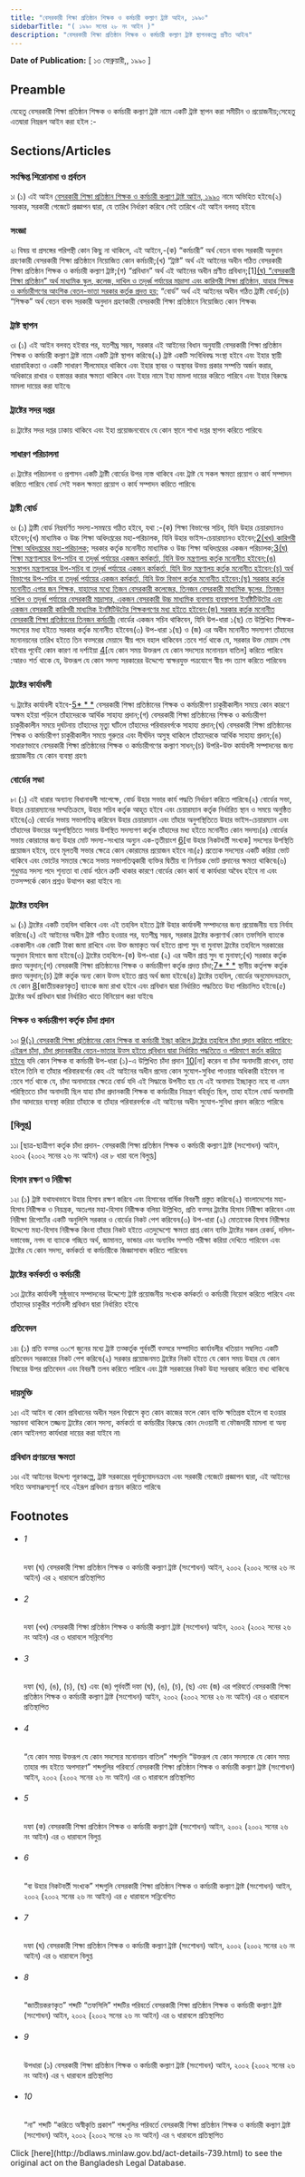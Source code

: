 ```yaml
---
title: "বেসরকারী শিক্ষা প্রতিষ্ঠান শিক্ষক ও কর্মচারী কল্যাণ ট্রাষ্ট আইন, ১৯৯০"
sidebarTitle: "( ১৯৯০ সনের ২৮ নং আইন )"
description: "বেসরকারী শিক্ষা প্রতিষ্ঠান শিক্ষক ও কর্মচারী কল্যাণ ট্রাষ্ট স্থাপনকল্পে প্রণীত আইন৷"
---
```


**Date of Publication:** [ ১৩ ফেব্রুয়ারী,, ১৯৯০ ]

## Preamble

যেহেতু বেসরকারী শিক্ষা প্রতিষ্ঠান শিক্ষক ও কর্মচারী কল্যাণ ট্রাষ্ট নামে একটি ট্রাষ্ট স্থাপন করা সমীচীন ও প্রয়োজনীয়;সেহেতু এতদ্বারা নিম্নরূপ আইন করা হইল :-

## Sections/Articles

### সংক্ষিপ্ত শিরোনামা ও প্রর্বতন

১৷ (১) এই আইন [বেসরকারী শিক্ষা প্রতিষ্ঠান শিক্ষক ও কর্মচারী কল্যাণ ট্রাষ্ট আইন, ১৯৯০](/laws/volume-28/act-739 "বেসরকারী শিক্ষা প্রতিষ্ঠান শিক্ষক ও কর্মচারী কল্যাণ ট্রাষ্ট আইন, ১৯৯০") নামে অভিহিত হইবে৷(২) সরকার, সরকারী গেজেটে প্রজ্ঞাপন দ্বারা, যে তারিখ নির্ধারণ করিবে সেই তারিখে এই আইন বলবত্ হইবে৷

### সংজ্ঞা

২৷ বিষয় বা প্রসঙ্গের পরিপন্থী কোন কিছু না থাকিলে, এই আইনে,-(ক) “কর্মচারী” অর্থ বেতন বাবদ সরকারী অনুদান গ্রহণকারী বেসরকারী শিক্ষা প্রতিষ্ঠানে নিয়োজিত কোন কর্মচারী;(খ) “ট্রাষ্ট” অর্থ এই আইনের অধীন গঠিত বেসরকারী শিক্ষা প্রতিষ্ঠান শিক্ষক ও কর্মচারী কল্যাণ ট্রাষ্ট;(গ) “প্রবিধান” অর্থ এই আইনের অধীন প্রণীত প্রবিধান;[1][(ঘ) “বেসরকারী শিক্ষা প্রতিষ্ঠান” অর্থ মাধ্যমিক স্কুল, কলেজ, দাখিল ও তদূর্ধ্ব পর্যায়ের মাদ্রাসা এবং কারিগরী শিক্ষা প্রতিষ্ঠান, যাহার শিক্ষক ও কর্মচারীগণের আংশিক বেতন-ভাতা সরকার কর্তৃক প্রদত্ত হয়;](ঙ) “বোর্ড” অর্থ এই আইনের অধীন গঠিত ট্রাষ্টী বোর্ড;(চ) “শিক্ষক” অর্থ বেতন বাবদ সরকারী অনুদান গ্রহণকারী বেসরকারী শিক্ষা প্রতিষ্ঠানে নিয়োজিত কোন শিক্ষক৷

### ট্রাষ্ট স্থাপন

৩৷ (১) এই আইন বলবত্ হইবার পর, যতশীঘ্র সম্ভব, সরকার এই আইনের বিধান অনুযায়ী বেসরকারী শিক্ষা প্রতিষ্ঠান শিক্ষক ও কর্মচারী কল্যাণ ট্রাষ্ট নামে একটি ট্রাষ্ট স্থাপন করিবে৷(২) ট্রাষ্ট একটি সংবিধিবদ্ধ সংস্থা হইবে এবং ইহার স্থায়ী ধারাবাহিকতা ও একটি সাধারণ সীলমোহর থাকিবে এবং ইহার স্থাবর ও অস্থাবর উভয় প্রকার সম্পত্তি অর্জন করার, অধিকারে রাখার ও হস্তান্তর করার ক্ষমতা থাকিবে এবং ইহার নামে ইহা মামলা দায়ের করিতে পারিবে এবং ইহার বিরুদ্ধে মামলা দায়ের করা যাইবে৷

### ট্রাষ্টের সদর দপ্তর

৪৷ ট্রাষ্টের সদর দপ্তর ঢাকায় থাকিবে এবং ইহা প্রয়োজনবোধে যে কোন স্থানে শাখা দপ্তর স্থাপন করিতে পারিবে৷

### সাধারণ পরিচালনা

৫৷ ট্রাষ্টের পরিচালনা ও প্রশাসন একটি ট্রাষ্টী বোর্ডের উপর ন্যস্ত থাকিবে এবং ট্রাষ্ট যে সকল ক্ষমতা প্রয়োগ ও কার্য সম্পাদন করিতে পারিবে বোর্ড সেই সকল ক্ষমতা প্রয়োগ ও কার্য সম্পাদন করিতে পারিবে৷

### ট্রাষ্টী বোর্ড

৬৷ (১) ট্রাষ্টী বোর্ড নিম্নবর্ণিত সদস্য-সমন্বয়ে গঠিত হইবে, যথা :-(ক) শিক্ষা বিভাগের সচিব, যিনি উহার চেয়ারম্যানও হইবেন;(খ) মাধ্যমিক ও উচ্চ শিক্ষা অধিদপ্তরের মহা-পরিচালক, যিনি উহার ভাইস-চেয়ারম্যানও হইবেন;[2](1)[(খখ) কারিগরী শিক্ষা অধিদপ্তরের মহা-পরিচালক;](গ) সরকার কর্তৃক মনোনীত মাধ্যমিক ও উচ্চ শিক্ষা অধিদপ্তরের একজন পরিচালক;[3](2)[(ঘ) শিক্ষা মন্ত্রণালয়ের উপ-সচিব বা তদূর্ধ্ব পর্যায়ের একজন কর্মকর্তা, যিনি উক্ত মন্ত্রণালয় কর্তৃক মনোনীত হইবেন;(ঙ) সংস্থাপন মন্ত্রণালয়ের উপ-সচিব বা তদূর্ধ্ব পর্যায়ের একজন কর্মকর্তা, যিনি উক্ত মন্ত্রণালয় কর্তৃক মনোনীত হইবেন;(চ) অর্থ বিভাগের উপ-সচিব বা তদূর্ধ্ব পর্যায়ের একজন কর্মকর্তা, যিনি উক্ত বিভাগ কর্তৃক মনোনীত হইবেন;(ছ) সরকার কর্তৃক মনোনীত এগার জন শিক্ষক, যাহাদের মধ্যে তিজন বেসরকারী কলেজের, তিনজন বেসরকারী মাধ্যমিক স্কুলের, তিনজন দাখিল ও তদূর্ধ্ব পর্যায়ের বেসরকারী মাদ্রাসার, একজন বেসরকারী উচ্চ মাধ্যমিক ব্যবসায় ব্যবস্থাপনা ইনষ্টিটিউটের এবং একজন বেসরকারী কারিগরী মাধ্যমিক ইনষ্টিটিউটের শিক্ষকগণের মধ্য হইতে হইবেন;(জ) সরকার কর্তৃক মনোনীত বেসরকারী শিক্ষা প্রতিষ্ঠানের তিনজন কর্মচারী৷](২) বোর্ডের একজন সচিব থাকিবেন, যিনি উপ-ধারা ১(ছ) তে উল্লিখিত শিক্ষক-সদস্যের মধ্য হইতে সরকার কর্তৃক মনোনীত হইবেন৷(৩) উপ-ধারা ১(ছ) ও (জ) এর অধীন মনোনীত সদস্যগণ তাঁহাদের মনোনয়নের তারিখ হইতে তিন বত্সরের মেয়াদে স্বীয় পদে বহাল থাকিবেন :তবে শর্ত থাকে যে, সরকার উক্ত মেয়াদ শেষ হইবার পূর্বেই কোন কারণ না দর্শাইয়া [4](3)[যে কোন সময় উক্তরূপ যে কোন সদস্যের মনোনয়ন বাতিল] করিতে পারিবে :আরও শর্ত থাকে যে, উক্তরূপ যে কোন সদস্য সরকারের উদ্দেশ্যে স্বাক্ষরযুক্ত পত্রযোগে স্বীয় পদ ত্যাগ করিতে পারিবেন৷

### ট্রাষ্টের কার্যাবলী

৭৷ ট্রাষ্টের কার্যাবলী হইবে-[5](1)[\* \* \*](খ) বেসরকারী শিক্ষা প্রতিষ্ঠানের শিক্ষক ও কর্মচারীগণ চাকুরীকালীন সময়ে কোন কারণে অক্ষম হইয়া পড়িলে তাঁহাদেরকে আর্থিক সাহায্য প্রদান;(গ) বেসরকারী শিক্ষা প্রতিষ্ঠানের শিক্ষক ও কর্মচারীগণ চাকুরীকালীন সময়ে দুর্ঘটনায় তাঁহাদের মৃত্যু ঘটিলে তাঁহাদের পরিবারবর্গকে সাহায্য প্রদান;(ঘ) বেসরকারী শিক্ষা প্রতিষ্ঠানের শিক্ষক ও কর্মচারীগণ চাকুরীকালীন সময়ে গুরুতর এবং দীর্ঘদিন অসুস্থ থাকিলে তাঁহাদেরকে আর্থিক সাহায্য প্রদান;(ঙ) সাধারণভাবে বেসরকারী শিক্ষা প্রতিষ্ঠানের শিক্ষক ও কর্মচারীগণের কল্যাণ সাধন;(চ) উপরি-উক্ত কার্যাবলী সম্পাদনের জন্য প্রয়োজনীয় যে কোন ব্যবস্থা গ্রহণ৷

### বোর্ডের সভা

৮৷ (১) এই ধারার অন্যান্য বিধানাবলী সাপেক্ষে, বোর্ড উহার সভার কার্য পদ্ধতি নির্ধারণ করিতে পারিবে৷(২) বোর্ডের সভা, উহার চেয়ারম্যানের সম্মতিক্রমে, উহার সচিব কর্তৃক আহূত হইবে এবং চেয়ারম্যান কর্তৃক নির্ধারিত স্থান ও সময়ে অনুষ্ঠিত হইবে৷(৩) বোর্ডের সভায় সভাপতিত্ব করিবেন উহার চেয়ারম্যান এবং তাঁহার অনুপস্থিতিতে উহার ভাইস-চেয়ারম্যান এবং তাঁহাদের উভয়ের অনুপস্থিতিতে সভায় উপস্থিত সদস্যগণ কর্তৃক তাঁহাদের মধ্য হইতে মনোনীত কোন সদস্য৷(৪) বোর্ডের সভায় কোরামের জন্য উহার মোট সদস্য-সংখ্যার অন্যুন এক-তৃতীয়াংশ [6](1)[বা উহার নিকটবর্তী সংখ্যক] সদস্যের উপস্থিতি প্রয়োজন হইবে, তবে মূলতবী সভার ক্ষেত্রে কোন কোরামের প্রয়োজন হইবে না৷(৫) প্রত্যেক সদস্যের একটি করিয়া ভোট থাকিবে এবং ভোটের সমতার ক্ষেত্রে সভায় সভাপতিত্বকারী ব্যক্তির দ্বিতীয় বা নির্ণায়ক ভোট প্রদানের ক্ষমতা থাকিবে৷(৬) শুধুমাত্র সদস্য পদে শূন্যতা বা বোর্ড গঠনে ত্রুটি থাকার কারণে বোর্ডের কোন কার্য বা কার্যধারা অবৈধ হইবে না এবং তত্সম্পর্কে কোন প্রশ্নও উত্থাপন করা যাইবে না৷

### ট্রাষ্টের তহবিল

৯৷ (১) ট্রাষ্টের একটি তহবিল থাকিবে এবং এই তহবিল হইতে ট্রাষ্ট উহার কার্যাবলী সম্পাদনের জন্য প্রয়োজনীয় ব্যয় নির্বাহ করিবে৷(২) এই আইনের অধীন ট্রাষ্ট গঠিত হওয়ার পর, যতশীঘ্র সম্ভব, সরকার ট্রাষ্টের কল্যাণার্থ কোন তফসিলি ব্যাংকে এককালীন এক কোটি টাকা জমা রাখিবে এবং উক্ত জমাকৃত অর্থ হইতে প্রাপ্য সুদ বা মুনাফা ট্রাষ্টের তহবিলে সরকারের অনুদান হিসাবে জমা হইবে৷(৩) ট্রাষ্টের তহবিলে-(ক) উপ-ধারা (২) এর অধীন প্রাপ্ত সুদ বা মুনাফা;(খ) সরকার কর্তৃক প্রদত্ত অনুদান;(গ) বেসরকারী শিক্ষা প্রতিষ্ঠানের শিক্ষক ও কর্মচারীগণ কর্তৃক প্রদত্ত চাঁদা;[7](1)[\* \* \*](ঙ) স্থানীয় কর্তৃপক্ষ কর্তৃক প্রদত্ত অনুদান;(চ) ট্রাষ্ট কর্তৃক অন্য কোন উত্স হইতে প্রাপ্ত অর্থ জমা হইবে৷(৪) ট্রাষ্টের তহবিল, বোর্ডের অনুমোদনক্রমে, যে কোন [8](2)[জাতীয়করণকৃত] ব্যাংকে জমা রাখা হইবে এবং প্রবিধান দ্বারা নির্ধারিত পদ্ধতিতে উহা পরিচালিত হইবে৷(৫) ট্রাষ্টের অর্থ প্রবিধান দ্বারা নির্ধারিত খাতে বিনিয়োগ করা যাইবে৷

### শিক্ষক ও কর্মচারীগণ কর্তৃক চাঁদা প্রদান

১০৷ [9](1)[(১) বেসরকারী শিক্ষা প্রতিষ্ঠানের কোন শিক্ষক বা কর্মচারী ইচ্ছা করিলে ট্রাষ্ট্রের তহবিলে চাঁদা প্রদান করিতে পারিবে; এইরূপ চাঁদা, চাঁদা প্রদানকারীর বেতন-ভাতার উত্স হইতে প্রবিধান দ্বারা নির্ধারিত পদ্ধতিতে ও পরিমাণে কর্তন করিতে হইবে৷](২) যদি কোন শিক্ষক বা কর্মচারী উপ-ধারা (১)-এ উল্লিখিত চাঁদা প্রদান [10](2)[না] করেন বা চাঁদা অনাদায়ী রাখেন, তাহা হইলে তিনি বা তাঁহার পরিবারবর্গের কেহ এই আইনের অধীন প্রদেয় কোন সুযোগ-সুবিধা পাওয়ার অধিকারী হইবেন না :তবে শর্ত থাকে যে, চাঁদা অনাদায়ের ক্ষেত্রে বোর্ড যদি এই সিদ্ধান্তে উপনীত হয় যে এই অনাদায় ইচ্ছাকৃত নহে বা এমন পরিস্থিততে চাঁদা অনাদায়ী ছিল যাহা চাঁদা প্রদানকারী শিক্ষক বা কর্মচারীর নিয়ন্ত্রণ বহির্ভূত ছিল, তাহা হইলে বোর্ড অনাদায়ী চাঁদা আদায়ের ব্যবস্থা করিয়া তাঁহাকে বা তাঁহার পরিবারবর্গকে এই আইনের অধীন সুযোগ-সুবিধা প্রদান করিতে পারিবে৷

### [বিলুপ্ত]

১১৷ [ছাত্র-ছাত্রীগণ কর্তৃক চাঁদা প্রদান- বেসরকারী শিক্ষা প্রতিষ্ঠান শিক্ষক ও কর্মচারী কল্যাণ ট্রাষ্ট (সংশোধন) আইন, ২০০২ (২০০২ সনের ২৬ নং আইন) এর ৮ ধারা বলে বিলুপ্ত৷]

### হিসাব রক্ষণ ও নিরীক্ষা

১২৷ (১) ট্রাষ্ট যথাযথভাবে উহার হিসাব রক্ষণ করিবে এবং হিসাবের বার্ষিক বিবরণী প্রস্তুত করিবে৷(২) বাংলাদেশের মহা-হিসাব নিরীক্ষক ও নিয়ন্ত্রক, অতঃপর মহা-হিসাব নিরীক্ষক বলিয়া উল্লিখিত, প্রতি বত্সর ট্রাষ্টের হিসাব নিরীক্ষা করিবেন এবং নিরীক্ষা রিপোর্টের একটি অনুলিপি সরকার ও বোর্ডের নিকট পেশ করিবেন৷(৩) উপ-ধারা (২) মোতাবেক হিসাব নিরীক্ষার উদ্দেশ্যে মহা-হিসাব নিরীক্ষক কিংবা তাঁহার নিকট হইতে এতদুদ্দেশ্যে ক্ষমতা প্রাপ্ত কোন ব্যক্তি ট্রাষ্টের সকল রেকর্ড, দলিল-দস্তাবেজ, নগদ বা ব্যাংকে গচ্ছিত অর্থ, জামানত, ভান্ডার এবং অন্যবিধ সম্পত্তি পরীক্ষা করিয়া দেখিতে পারিবেন এবং ট্রাষ্টের যে কোন সদস্য, কর্মকর্তা বা কর্মচারীকে জিজ্ঞাসাবাদ করিতে পারিবেন৷

### ট্রাষ্টের কর্মকর্তা ও কর্মচারী

১৩৷ ট্রাষ্টের কার্যাবলী সুষ্ঠুভাবে সম্পাদনের উদ্দেশ্যে ট্রাষ্ট প্রয়োজনীয় সংখ্যক কর্মকর্তা ও কর্মচারী নিয়োগ করিতে পারিবে এবং তাঁহাদের চাকুরীর শর্তাবলী প্রবিধান দ্বারা নির্ধারিত হইবে৷

### প্রতিবেদন

১৪৷ (১) প্রতি বত্সর ৩০শে জুনের মধ্যে ট্রাষ্ট তত্কর্তৃক পূর্ববর্তী বত্সরে সম্পাদিত কার্যাবলীর খতিয়ান সম্বলিত একটি প্রতিবেদন সরকারের নিকট পেশ করিবে৷(২) সরকার প্রয়োজনমত ট্রাষ্টের নিকট হইতে যে কোন সময় উহার যে কোন বিষয়ের উপর প্রতিবেদন এবং বিবরণী তলব করিতে পারিবে এবং ট্রাষ্ট সরকারের নিকট উহা সরবরাহ করিতে বাধ্য থাকিবে৷

### দায়মুক্তি

১৫৷ এই আইন বা কোন প্রবিধানের অধীন সরল বিশ্বাসে কৃত কোন কাজের ফলে কোন ব্যক্তি ক্ষতিগ্রস্ত হইলে বা হওয়ার সম্ভাবনা থাকিলে তজ্জন্য ট্রাষ্টের কোন সদস্য, কর্মকর্তা বা কর্মচারীর বিরুদ্ধে কোন দেওয়ানী বা ফৌজদারী মামলা বা অন্য কোন আইনগত কার্যধারা দায়ের করা যাইবে না৷

### প্রবিধান প্রণয়নের ক্ষমতা

১৬৷ এই আইনের উদ্দেশ্য পূরণকল্পে, ট্রাষ্ট সরকারের পূর্বানুমোদনক্রমে এবং সরকারী গেজেটে প্রজ্ঞাপন দ্বারা, এই আইনের সহিত অসামঞ্জস্যপূর্ণ নহে এইরূপ প্রবিধান প্রণয়ন করিতে পারিবে৷

## Footnotes

- ###### 1

  দফা (ঘ) বেসরকারী শিক্ষা প্রতিষ্ঠান শিক্ষক ও কর্মচারী কল্যাণ ট্রাষ্ট (সংশোধন) আইন, ২০০২ (২০০২ সনের ২৬ নং আইন) এর ২ ধারাবলে প্রতিস্থাপিত

- ###### 2

  দফা (খখ) বেসরকারী শিক্ষা প্রতিষ্ঠান শিক্ষক ও কর্মচারী কল্যাণ ট্রাষ্ট (সংশোধন) আইন, ২০০২ (২০০২ সনের ২৬ নং আইন) এর ৩ ধারাবলে সন্নিবেশিত

- ###### 3

  দফা (ঘ), (ঙ), (চ), (ছ) এবং (জ) পূর্ববর্তী দফা (ঘ), (ঙ), (চ), (ছ) এবং (জ) এর পরিবর্তে বেসরকারী শিক্ষা প্রতিষ্ঠান শিক্ষক ও কর্মচারী কল্যাণ ট্রাষ্ট (সংশোধন) আইন, ২০০২ (২০০২ সনের ২৬ নং আইন) এর ৩ ধারাবলে প্রতিস্থাপিত

- ###### 4

  “যে কোন সময় উক্তরূপ যে কোন সদস্যের মনোনয়ন বাতিল” শব্দগুলি “উক্তরূপ যে কোন সদস্যকে যে কোন সময় তাহার পদ হইতে অপসারণ” শব্দগুলির পরিবর্তে বেসরকারী শিক্ষা প্রতিষ্ঠান শিক্ষক ও কর্মচারী কল্যাণ ট্রাষ্ট (সংশোধন) আইন, ২০০২ (২০০২ সনের ২৬ নং আইন) এর ৩ ধারাবলে প্রতিস্থাপিত

- ###### 5

  দফা (ক) বেসরকারী শিক্ষা প্রতিষ্ঠান শিক্ষক ও কর্মচারী কল্যাণ ট্রাষ্ট (সংশোধন) আইন, ২০০২ (২০০২ সনের ২৬ নং আইন) এর ৩ ধারাবলে বিলুপ্ত

- ###### 6

  “বা উহার নিকটবর্তী সংখ্যক” শব্দগুলি বেসরকারী শিক্ষা প্রতিষ্ঠান শিক্ষক ও কর্মচারী কল্যাণ ট্রাষ্ট (সংশোধন) আইন, ২০০২ (২০০২ সনের ২৬ নং আইন) এর ৫ ধারাবলে সন্নিবেশিত

- ###### 7

  দফা (ঘ) বেসরকারী শিক্ষা প্রতিষ্ঠান শিক্ষক ও কর্মচারী কল্যাণ ট্রাষ্ট (সংশোধন) আইন, ২০০২ (২০০২ সনের ২৬ নং আইন) এর ৬ ধারাবলে বিলুপ্ত

- ###### 8

  “জাতীয়করণকৃত” শব্দটি “তফসিলি” শব্দটির পরিবর্তে বেসরকারী শিক্ষা প্রতিষ্ঠান শিক্ষক ও কর্মচারী কল্যাণ ট্রাষ্ট (সংশোধন) আইন, ২০০২ (২০০২ সনের ২৬ নং আইন) এর ৬ ধারাবলে প্রতিস্থাপিত

- ###### 9

  উপধারা (১) বেসরকারী শিক্ষা প্রতিষ্ঠান শিক্ষক ও কর্মচারী কল্যাণ ট্রাষ্ট (সংশোধন) আইন, ২০০২ (২০০২ সনের ২৬ নং আইন) এর ৭ ধারাবলে প্রতিস্থাপিত

- ###### 10

  “না” শব্দটি “করিতে অস্বীকৃতি প্রকাশ” শব্দগুলির পরিবর্তে বেসরকারী শিক্ষা প্রতিষ্ঠান শিক্ষক ও কর্মচারী কল্যাণ ট্রাষ্ট (সংশোধন) আইন, ২০০২ (২০০২ সনের ২৬ নং আইন) এর ৭ ধারাবলে প্রতিস্থাপিত

<Note>
  Click [here](http://bdlaws.minlaw.gov.bd/act-details-739.html) to see the original act on the Bangladesh Legal Database.
</Note>
